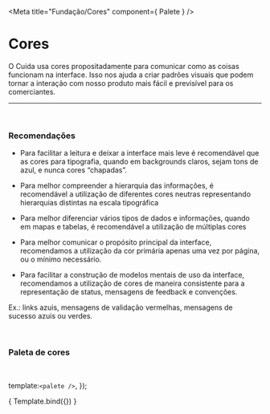 
<Meta title="Fundação/Cores" component={ Palete } />

# Cores

O Cuida usa cores propositadamente para comunicar como as
coisas funcionam na interface. Isso nos ajuda a criar padrões
visuais que podem tornar a interação com nosso produto mais
fácil e previsível para os comerciantes.

<hr />
<br />

### Recomendações

-  Para facilitar a leitura e deixar a interface mais leve é
recomendável que as cores para tipografia, quando em backgrounds claros,
sejam tons de azul, e nunca cores “chapadas”.

-  Para melhor compreender a hierarquia das informações, é recomendável
a utilização de diferentes cores neutras representando hierarquias
distintas na escala tipográfica

-  Para melhor diferenciar vários tipos de dados e informações,
quando em mapas e tabelas, é recomendável a utilização de múltiplas cores

-  Para melhor comunicar o propósito principal da interface,
recomendamos a utilização da cor primária apenas uma vez por página,
ou o mínimo necessário.

-  Para facilitar a construção de modelos mentais de uso da interface,
recomendamos a utilização de cores de maneira consistente para a representação
de status, mensagens de feedback e convenções. 

Ex.: links azuis, mensagens de validação vermelhas, mensagens de sucesso azuis ou verdes.


<br />

### Paleta de cores
<br />

  template:`<palete />`,
});

<Story name="Color palete">
    { Template.bind({}) }
</Story>